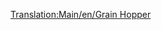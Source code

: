[[Translation:Main/en/Grain Hopper]]{{Template:Vagoni/It
|Picture=[[File:en/Grainhopper.png]]
|Name=Tramoggia per grano
|NormalCost=€ 2.132
|NormalWeight=19 / 49 t
|NormalCapacity=30 tonnellate di cereali
|MonoCost="
|MonoWeight=19 / 54 t
|MonoCapacity=35 tonnellate di cereali
|MagCost="
|MagWeight=19 / 56 t
|MagCapacity=37 tonnellate di cereali
|Description=Si noti che i carri bestiame e quelli per cereali hanno capacità diverse, quindi compensare opportunamente quando si compone un treno misto da una fattoria.
}}